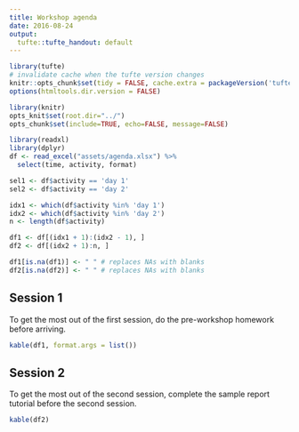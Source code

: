 ```yaml
---
title: Workshop agenda
date: 2016-08-24
output:
  tufte::tufte_handout: default
---
```


```r
library(tufte)
# invalidate cache when the tufte version changes
knitr::opts_chunk$set(tidy = FALSE, cache.extra = packageVersion('tufte'))
options(htmltools.dir.version = FALSE)

library(knitr)
opts_knit$set(root.dir="../")
opts_chunk$set(include=TRUE, echo=FALSE, message=FALSE)
```

```r
library(readxl)
library(dplyr)
df <- read_excel("assets/agenda.xlsx") %>% 
  select(time, activity, format)

sel1 <- df$activity == 'day 1'
sel2 <- df$activity == 'day 2'

idx1 <- which(df$activity %in% 'day 1')
idx2 <- which(df$activity %in% 'day 2')
n <- length(df$activity)

df1 <- df[(idx1 + 1):(idx2 - 1), ]
df2 <- df[(idx2 + 1):n, ]

df1[is.na(df1)] <- " " # replaces NAs with blanks
df2[is.na(df2)] <- " " # replaces NAs with blanks
```

## Session 1

To get the most out of the first session, do the pre-workshop homework before arriving. 

```r
kable(df1, format.args = list())
```

## Session 2

To get the most out of the second session, complete the sample report tutorial before the second session.  

```r
kable(df2)
```
